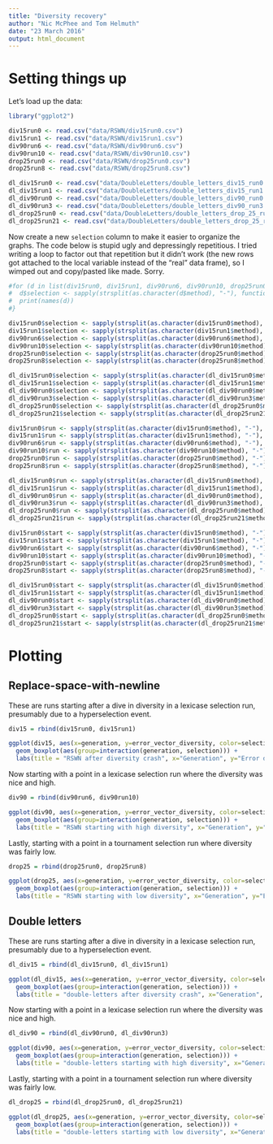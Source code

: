```yaml
---
title: "Diversity recovery"
author: "Nic McPhee and Tom Helmuth"
date: "23 March 2016"
output: html_document
---
```


# Setting things up

Let's load up the data:

```r
library("ggplot2")

div15run0 <- read.csv("data/RSWN/div15run0.csv")
div15run1 <- read.csv("data/RSWN/div15run1.csv")
div90run6 <- read.csv("data/RSWN/div90run6.csv")
div90run10 <- read.csv("data/RSWN/div90run10.csv")
drop25run0 <- read.csv("data/RSWN/drop25run0.csv")
drop25run8 <- read.csv("data/RSWN/drop25run8.csv")

dl_div15run0 <- read.csv("data/DoubleLetters/double_letters_div15_run0.csv")
dl_div15run1 <- read.csv("data/DoubleLetters/double_letters_div15_run1.csv")
dl_div90run0 <- read.csv("data/DoubleLetters/double_letters_div90_run0.csv")
dl_div90run3 <- read.csv("data/DoubleLetters/double_letters_div90_run3.csv")
dl_drop25run0 <- read.csv("data/DoubleLetters/double_letters_drop_25_run0.csv")
dl_drop25run21 <- read.csv("data/DoubleLetters/double_letters_drop_25_run21.csv")
```

Now create a new `selection` column to make it easier to organize the graphs. The code below is stupid ugly and depressingly repetitious. I tried writing a loop to factor out that repetition but it didn't work (the new rows got attached to the local variable instead of the "real" data frame), so I wimped out and copy/pasted like made. Sorry.

```r
#for (d in list(div15run0, div15run1, div90run6, div90run10, drop25run0, drop25run8)) {
#  d$selection <- sapply(strsplit(as.character(d$method), "-"), function(l) l[[3]])
#  print(names(d))
#}

div15run0$selection <- sapply(strsplit(as.character(div15run0$method), "-"), function(l) l[[3]])
div15run1$selection <- sapply(strsplit(as.character(div15run1$method), "-"), function(l) l[[3]])
div90run6$selection <- sapply(strsplit(as.character(div90run6$method), "-"), function(l) l[[3]])
div90run10$selection <- sapply(strsplit(as.character(div90run10$method), "-"), function(l) l[[3]])
drop25run0$selection <- sapply(strsplit(as.character(drop25run0$method), "-"), function(l) l[[3]])
drop25run8$selection <- sapply(strsplit(as.character(drop25run8$method), "-"), function(l) l[[3]])

dl_div15run0$selection <- sapply(strsplit(as.character(dl_div15run0$method), "-"), function(l) l[[3]])
dl_div15run1$selection <- sapply(strsplit(as.character(dl_div15run1$method), "-"), function(l) l[[3]])
dl_div90run0$selection <- sapply(strsplit(as.character(dl_div90run0$method), "-"), function(l) l[[3]])
dl_div90run3$selection <- sapply(strsplit(as.character(dl_div90run3$method), "-"), function(l) l[[3]])
dl_drop25run0$selection <- sapply(strsplit(as.character(dl_drop25run0$method), "-"), function(l) l[[3]])
dl_drop25run21$selection <- sapply(strsplit(as.character(dl_drop25run21$method), "-"), function(l) l[[3]])

div15run0$run <- sapply(strsplit(as.character(div15run0$method), "-"), function(l) l[[2]])
div15run1$run <- sapply(strsplit(as.character(div15run1$method), "-"), function(l) l[[2]])
div90run6$run <- sapply(strsplit(as.character(div90run6$method), "-"), function(l) l[[2]])
div90run10$run <- sapply(strsplit(as.character(div90run10$method), "-"), function(l) l[[2]])
drop25run0$run <- sapply(strsplit(as.character(drop25run0$method), "-"), function(l) l[[2]])
drop25run8$run <- sapply(strsplit(as.character(drop25run8$method), "-"), function(l) l[[2]])

dl_div15run0$run <- sapply(strsplit(as.character(dl_div15run0$method), "-"), function(l) l[[2]])
dl_div15run1$run <- sapply(strsplit(as.character(dl_div15run1$method), "-"), function(l) l[[2]])
dl_div90run0$run <- sapply(strsplit(as.character(dl_div90run0$method), "-"), function(l) l[[2]])
dl_div90run3$run <- sapply(strsplit(as.character(dl_div90run3$method), "-"), function(l) l[[2]])
dl_drop25run0$run <- sapply(strsplit(as.character(dl_drop25run0$method), "-"), function(l) l[[2]])
dl_drop25run21$run <- sapply(strsplit(as.character(dl_drop25run21$method), "-"), function(l) l[[2]])

div15run0$start <- sapply(strsplit(as.character(div15run0$method), "-"), function(l) l[[1]])
div15run1$start <- sapply(strsplit(as.character(div15run1$method), "-"), function(l) l[[1]])
div90run6$start <- sapply(strsplit(as.character(div90run6$method), "-"), function(l) l[[1]])
div90run10$start <- sapply(strsplit(as.character(div90run10$method), "-"), function(l) l[[1]])
drop25run0$start <- sapply(strsplit(as.character(drop25run0$method), "-"), function(l) l[[1]])
drop25run8$start <- sapply(strsplit(as.character(drop25run8$method), "-"), function(l) l[[1]])

dl_div15run0$start <- sapply(strsplit(as.character(dl_div15run0$method), "-"), function(l) l[[1]])
dl_div15run1$start <- sapply(strsplit(as.character(dl_div15run1$method), "-"), function(l) l[[1]])
dl_div90run0$start <- sapply(strsplit(as.character(dl_div90run0$method), "-"), function(l) l[[1]])
dl_div90run3$start <- sapply(strsplit(as.character(dl_div90run3$method), "-"), function(l) l[[1]])
dl_drop25run0$start <- sapply(strsplit(as.character(dl_drop25run0$method), "-"), function(l) l[[1]])
dl_drop25run21$start <- sapply(strsplit(as.character(dl_drop25run21$method), "-"), function(l) l[[1]])
```

# Plotting

## Replace-space-with-newline

These are runs starting after a dive in diversity in a lexicase selection run, presumably due to a hyperselection event.

```r
div15 = rbind(div15run0, div15run1)

ggplot(div15, aes(x=generation, y=error_vector_diversity, color=selection)) + 
  geom_boxplot(aes(group=interaction(generation, selection))) + 
  labs(title = "RSWN after diversity crash", x="Generation", y="Error diversity", color="Selection")
```

Now starting with a point in a lexicase selection run where the diversity was nice and high.

```r
div90 = rbind(div90run6, div90run10)

ggplot(div90, aes(x=generation, y=error_vector_diversity, color=selection)) + 
  geom_boxplot(aes(group=interaction(generation, selection))) + 
  labs(title = "RSWN starting with high diversity", x="Generation", y="Error diversity", color="Selection")
```

Lastly, starting with a point in a tournament selection run where diversity was fairly low.

```r
drop25 = rbind(drop25run0, drop25run8)

ggplot(drop25, aes(x=generation, y=error_vector_diversity, color=selection)) + 
  geom_boxplot(aes(group=interaction(generation, selection))) + 
  labs(title = "RSWN starting with low diversity", x="Generation", y="Error diversity", color="Selection")
```

## Double letters

These are runs starting after a dive in diversity in a lexicase selection run, presumably due to a hyperselection event.

```r
dl_div15 = rbind(dl_div15run0, dl_div15run1)

ggplot(dl_div15, aes(x=generation, y=error_vector_diversity, color=selection)) + 
  geom_boxplot(aes(group=interaction(generation, selection))) + 
  labs(title = "double-letters after diversity crash", x="Generation", y="Error diversity", color="Selection")
```

Now starting with a point in a lexicase selection run where the diversity was nice and high.

```r
dl_div90 = rbind(dl_div90run0, dl_div90run3)

ggplot(div90, aes(x=generation, y=error_vector_diversity, color=selection)) + 
  geom_boxplot(aes(group=interaction(generation, selection))) + 
  labs(title = "double-letters starting with high diversity", x="Generation", y="Error diversity", color="Selection")
```

Lastly, starting with a point in a tournament selection run where diversity was fairly low.

```r
dl_drop25 = rbind(dl_drop25run0, dl_drop25run21)

ggplot(dl_drop25, aes(x=generation, y=error_vector_diversity, color=selection)) + 
  geom_boxplot(aes(group=interaction(generation, selection))) + 
  labs(title = "double-letters starting with low diversity", x="Generation", y="Error diversity", color="Selection")
```
